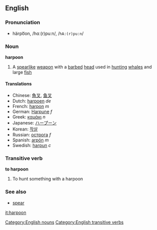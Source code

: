 ==English==
===Pronunciation===
*härpo͞on, /hɑː(r)puːn/, /<tt>hA:(r)pu:n</tt>/<!-- feels to equal stress on each syllable to me -->
===Noun===
'''harpoon'''
# A [[spear]]like [[weapon]] with a [[barb]]ed [[head]] used in [[hunting]] [[whale]]s and large [[fish]]

====Translations====
*Chinese: [[魚叉]], [[鱼叉]]
*Dutch: [[harpoen]] ''de''
*French: [[harpon]] ''m''
*German: [[Harpune]] ''f''
*Greek: [[καμάκι]] ''n''
*Japanese: [[ハープーン]]
*Korean: [[작살]]
*Russian: [[острога]] ''f''
*Spanish: [[arpón]] ''m''
*Swedish: [[harpun]] ''c''
===Transitive verb===
'''to harpoon'''
#To hunt something with a harpoon
===See also===
*[[spear]]
[[Category:English nouns]]
[[Category:English transitive verbs]]
[[it:harpoon]]